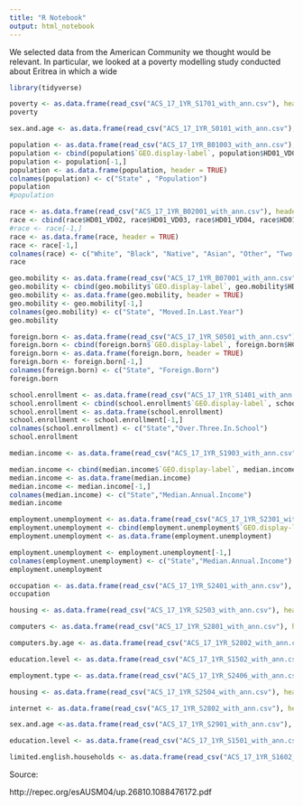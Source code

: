 ```yaml
---
title: "R Notebook"
output: html_notebook
---
```


We selected data from the American Community we thought would be relevant. In particular, we looked at a poverty modelling study conducted about Eritrea in which a wide 

```r
library(tidyverse)
```

```r



poverty <- as.data.frame(read_csv("ACS_17_1YR_S1701_with_ann.csv"), header = TRUE)
poverty
```


```r
sex.and.age <- as.data.frame(read_csv("ACS_17_1YR_S0101_with_ann.csv"), header = TRUE)
```

```r
population <- as.data.frame(read_csv("ACS_17_1YR_B01003_with_ann.csv"), header = TRUE)
population <- cbind(population$`GEO.display-label`, population$HD01_VD01)
population <- population[-1,]
population <- as.data.frame(population, header = TRUE)
colnames(population) <- c("State" , "Population")
population
#population
```

```r
race <- as.data.frame(read_csv("ACS_17_1YR_B02001_with_ann.csv"), header = TRUE)
race <- cbind(race$HD01_VD02, race$HD01_VD03, race$HD01_VD04, race$HD01_VD05, race$HD01_VD07, race$HD01_VD10)
#race <- race[-1,]
race <- as.data.frame(race, header = TRUE)
race <- race[-1,]
colnames(race) <- c("White", "Black", "Native", "Asian", "Other", "Two.or.more" )
race
```

```r
geo.mobility <- as.data.frame(read_csv("ACS_17_1YR_B07001_with_ann.csv"), header = TRUE)
geo.mobility <- cbind(geo.mobility$`GEO.display-label`, geo.mobility$HD01_VD18 )
geo.mobility <- as.data.frame(geo.mobility, header = TRUE)
geo.mobility <- geo.mobility[-1,]
colnames(geo.mobility) <- c("State", "Moved.In.Last.Year")
geo.mobility
```

```r
foreign.born <- as.data.frame(read_csv("ACS_17_1YR_S0501_with_ann.csv"), header = TRUE)
foreign.born <- cbind(foreign.born$`GEO.display-label`, foreign.born$HC03_EST_VC01)
foreign.born <- as.data.frame(foreign.born, header = TRUE)
foreign.born <- foreign.born[-1,]
colnames(foreign.born) <- c("State", "Foreign.Born")
foreign.born
```

```r
school.enrollment <- as.data.frame(read_csv("ACS_17_1YR_S1401_with_ann.csv"), header = TRUE)
school.enrollment <- cbind(school.enrollment$`GEO.display-label`, school.enrollment$HC01_EST_VC01)
school.enrollment <- as.data.frame(school.enrollment)
school.enrollment <- school.enrollment[-1,]
colnames(school.enrollment) <- c("State","Over.Three.In.School")
school.enrollment
```

```r
median.income <- as.data.frame(read_csv("ACS_17_1YR_S1903_with_ann.csv"), header = TRUE)

median.income <- cbind(median.income$`GEO.display-label`, median.income$HC03_EST_VC02)
median.income <- as.data.frame(median.income)
median.income <- median.income[-1,]
colnames(median.income) <- c("State","Median.Annual.Income")
median.income
```

```r
employment.unemployment <- as.data.frame(read_csv("ACS_17_1YR_S2301_with_ann.csv"), header = TRUE)
employment.unemployment <- cbind(employment.unemployment$`GEO.display-label`, employment.unemployment$HC03_EST_VC01)
employment.unemployment <- as.data.frame(employment.unemployment)

employment.unemployment <- employment.unemployment[-1,]
colnames(employment.unemployment) <- c("State","Median.Annual.Income")
employment.unemployment
```

```r
occupation <- as.data.frame(read_csv("ACS_17_1YR_S2401_with_ann.csv"), header = TRUE)
occupation
```

```r
housing <- as.data.frame(read_csv("ACS_17_1YR_S2503_with_ann.csv"), header = TRUE)
```


```r
computers <- as.data.frame(read_csv("ACS_17_1YR_S2801_with_ann.csv"), header = TRUE)
```

```r
computers.by.age <- as.data.frame(read_csv("ACS_17_1YR_S2802_with_ann.csv"), header = TRUE)
```

```r
education.level <- as.data.frame(read_csv("ACS_17_1YR_S1502_with_ann.csv"), header = TRUE)
```

```r
employment.type <- as.data.frame(read_csv("ACS_17_1YR_S2406_with_ann.csv"), header = TRUE)
```

```r
housing <- as.data.frame(read_csv("ACS_17_1YR_S2504_with_ann.csv"), header = TRUE)
```

```r
internet <- as.data.frame(read_csv("ACS_17_1YR_S2802_with_ann.csv"), header = TRUE)
```

```r
sex.and.age <-as.data.frame(read_csv("ACS_17_1YR_S2901_with_ann.csv"), header = TRUE)
```

```r
education.level <- as.data.frame(read_csv("ACS_17_1YR_S1501_with_ann.csv"), header = TRUE)
```

```r
limited.english.households <- as.data.frame(read_csv("ACS_17_1YR_S1602_with_ann.csv"), header = TRUE)

```


Source: 

http://repec.org/esAUSM04/up.26810.1088476172.pdf